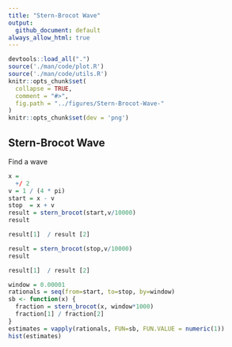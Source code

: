 ```yaml
---
title: "Stern-Brocot Wave"
output:
  github_document: default
always_allow_html: true
---
```

```r
devtools::load_all(".")
source('./man/code/plot.R')
source('./man/code/utils.R')
knitr::opts_chunk$set(
  collapse = TRUE,
  comment = "#>",
  fig.path = "../figures/Stern-Brocot-Wave-"
)
knitr::opts_chunk$set(dev = 'png')
```

## Stern-Brocot Wave

Find a wave
```r
x = 
  +/ 2
v = 1 / (4 * pi)
start = x - v
stop  = x + v
result = stern_brocot(start,v/10000)
result
```
```r
result[1]  / result [2]
```
```r
result = stern_brocot(stop,v/10000)
result 
```

```r
result[1]  / result [2]
```
```r
window = 0.00001
rationals = seq(from=start, to=stop, by=window)
sb <- function(x) {
  fraction = stern_brocot(x, window*1000)
  fraction[1] / fraction[2]
}
estimates = vapply(rationals, FUN=sb, FUN.VALUE = numeric(1))
hist(estimates)
```
